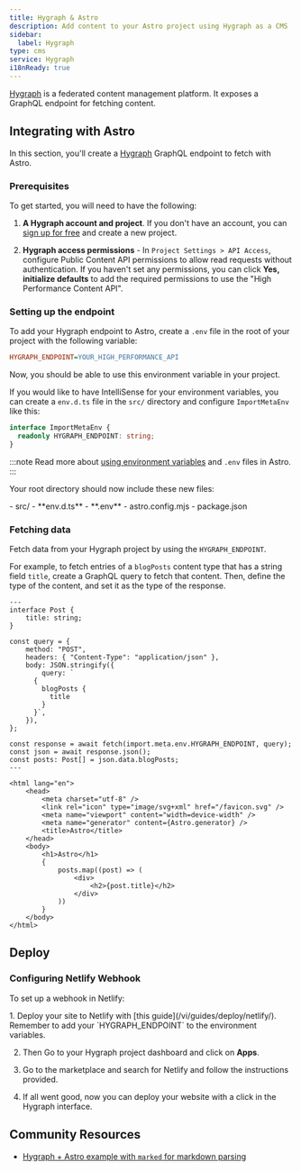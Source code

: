 ```yaml
---
title: Hygraph & Astro
description: Add content to your Astro project using Hygraph as a CMS
sidebar:
  label: Hygraph
type: cms
service: Hygraph
i18nReady: true
---
```


[Hygraph](https://hygraph.com/) is a federated content management platform. It exposes a GraphQL endpoint for fetching content.

## Integrating with Astro

In this section, you'll create a [Hygraph](https://hygraph.com/) GraphQL endpoint to fetch with Astro.

### Prerequisites

To get started, you will need to have the following:

1. **A Hygraph account and project**. If you don't have an account, you can [sign up for free](https://app.hygraph.com/signup) and create a new project. 

2. **Hygraph access permissions** - In `Project Settings > API Access`, configure Public Content API permissions to allow read requests without authentication. If you haven't set any permissions, you can click **Yes, initialize defaults** to add the required permissions to use the "High Performance Content API".

### Setting up the endpoint

To add your Hygraph endpoint to Astro, create a `.env` file in the root of your project with the following variable:

```ini title=".env"
HYGRAPH_ENDPOINT=YOUR_HIGH_PERFORMANCE_API
```

Now, you should be able to use this environment variable in your project. 

If you would like to have IntelliSense for your environment variables, you can create a `env.d.ts` file in the `src/` directory and configure `ImportMetaEnv` like this:

```ts title="src/env.d.ts"
interface ImportMetaEnv {
  readonly HYGRAPH_ENDPOINT: string;
}
```

:::note
Read more about [using environment variables](/vi/guides/environment-variables/) and `.env` files in Astro.
:::

Your root directory should now include these new files:

<FileTree title="Project Structure">
- src/
  - **env.d.ts**
- **.env**
- astro.config.mjs
- package.json
</FileTree>

### Fetching data

Fetch data from your Hygraph project by using the `HYGRAPH_ENDPOINT`. 

For example, to fetch entries of a `blogPosts` content type that has a string field `title`, create a GraphQL query to fetch that content. Then, define the type of the content, and set it as the type of the response.

```astro title="src/pages/index.astro"
---
interface Post {
	title: string;
}

const query = {
	method: "POST",
	headers: { "Content-Type": "application/json" },
	body: JSON.stringify({
		query: `
      {
        blogPosts {
          title
        }
      }`,
	}),
};

const response = await fetch(import.meta.env.HYGRAPH_ENDPOINT, query);
const json = await response.json();
const posts: Post[] = json.data.blogPosts;
---

<html lang="en">
	<head>
		<meta charset="utf-8" />
		<link rel="icon" type="image/svg+xml" href="/favicon.svg" />
		<meta name="viewport" content="width=device-width" />
		<meta name="generator" content={Astro.generator} />
		<title>Astro</title>
	</head>
	<body>
		<h1>Astro</h1>
		{
			posts.map((post) => (
				<div>
					<h2>{post.title}</h2>
				</div>
			))
		}
	</body>
</html>
```

## Deploy

### Configuring Netlify Webhook

To set up a webhook in Netlify:

<Steps>
1. Deploy your site to Netlify with [this guide](/vi/guides/deploy/netlify/). Remember to add your `HYGRAPH_ENDPOINT` to the environment variables.

2. Then Go to your Hygraph project dashboard and click on **Apps**. 

3. Go to the marketplace and search for Netlify and follow the instructions provided.

4. If all went good, now you can deploy your website with a click in the Hygraph interface.
</Steps>

## Community Resources

- [Hygraph + Astro example with `marked` for markdown parsing](https://github.com/camunoz2/example-astrowithhygraph)
